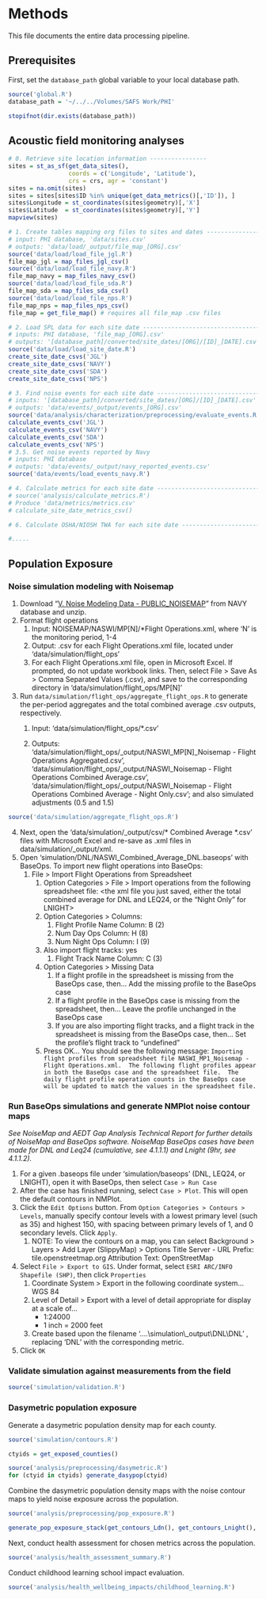 # Methods

This file documents the entire data processing pipeline.

## Prerequisites

First, set the `database_path` global variable to your local database path.

```r
source('global.R')
database_path = '~/../../Volumes/SAFS Work/PHI'

stopifnot(dir.exists(database_path))
```

## Acoustic field monitoring analyses

```r
# 0. Retrieve site location information ----------------
sites = st_as_sf(get_data_sites(),
                 coords = c('Longitude', 'Latitude'), 
                 crs = crs, agr = 'constant')
sites = na.omit(sites)
sites = sites[sites$ID %in% unique(get_data_metrics()[,'ID']), ]
sites$Longitude = st_coordinates(sites$geometry)[,'X']
sites$Latitude  = st_coordinates(sites$geometry)[,'Y']
mapview(sites)

# 1. Create tables mapping org files to sites and dates ------------------------
# input: PHI database, 'data/sites.csv'
# outputs: 'data/load/_output/file_map_[ORG].csv'
source('data/load/load_file_jgl.R')
file_map_jgl = map_files_jgl_csv()
source('data/load/load_file_navy.R')
file_map_navy = map_files_navy_csv()
source('data/load/load_file_sda.R')
file_map_sda = map_files_sda_csv()
source('data/load/load_file_nps.R')
file_map_nps = map_files_nps_csv()
file_map = get_file_map() # requires all file_map .csv files

# 2. Load SPL data for each site date ------------------------------------------
# inputs: PHI database, 'file_map_[ORG].csv'
# outputs: '[database_path]/converted/site_dates/[ORG]/[ID]_[DATE].csv'
source('data/load/load_site_date.R')
create_site_date_csvs('JGL')
create_site_date_csvs('NAVY')
create_site_date_csvs('SDA')
create_site_date_csvs('NPS')

# 3. Find noise events for each site date --------------------------------------
# inputs: '[database_path]/converted/site_dates/[ORG]/[ID]_[DATE].csv'
# outputs: 'data/events/_output/events_[ORG].csv'
source('data/analysis/characterization/preprocessing/evaluate_events.R')
calculate_events_csv('JGL')
calculate_events_csv('NAVY')
calculate_events_csv('SDA')
calculate_events_csv('NPS')
# 3.5. Get noise events reported by Navy
# inputs: PHI database
# outputs: 'data/events/_output/navy_reported_events.csv'
source('data/events/load_events_navy.R')

# 4. Calculate metrics for each site date --------------------------------------
# source('analysis/calculate_metrics.R')
# Produce 'data/metrics/metrics.csv'
# calculate_site_date_metrics_csv()

# 6. Calculate OSHA/NIOSH TWA for each site date -------------------------------

#.....
```

## Population Exposure

### Noise simulation modeling with Noisemap

1.  Download "[V. Noise Modeling Data - PUBLIC_NOISEMAP](https://www.navfac.navy.mil/Portals/68/Documents/Business-Lines/Asset-Management/Sound/Remaining-Adds/PUBLIC_NOISEMAP.zip?ver=KEbUPIKWwvnjZl0H4vUg9g%3d%3d)" from NAVY database and unzip.
2.  Format flight operations
    1.  Input: NOISEMAP/NASWI/MP[N]/\*Flight Operations.xml, where 'N' is the monitoring period, 1-4
    2.  Output: .csv for each Flight Operations.xml file, located under 'data/simulation/flight_ops'
    3.  For each Flight Operations.xml file, open in Microsoft Excel. If prompted, do not update workbook links. Then, select File \> Save As \> Comma Separated Values (.csv), and save to the corresponding directory in 'data/simulation/flight_ops/MP[N]'
3.  Run `data/simulation/flight_ops/aggregate_flight_ops.R` to generate the per-period aggregates and the total combined average .csv outputs, respectively.
    1.  Input: 'data/simulation/flight_ops/\*.csv'

    2.  Outputs: 'data/simulation/flight_ops/\_output/NASWI_MP[N]\_Noisemap - Flight Operations Aggregated.csv', 'data/simulation/flight_ops/\_output/NASWI_Noisemap - Flight Operations Combined Average.csv', 'data/simulation/flight_ops/\_output/NASWI_Noisemap - Flight Operations Combined Average - Night Only.csv'; and also simulated adjustments (0.5 and 1.5)

```r
source('data/simulation/aggregate_flight_ops.R')
```

4.  Next, open the 'data/simulation/\_output/csv/\* Combined Average \*.csv' files with Microsoft Excel and re-save as .xml files in data/simulation/\_output/xml.
5.  Open 'simulation/DNL/NASWI_Combined_Average_DNL.baseops' with BaseOps. To import new flight operations into BaseOps:
    1.  File \> Import Flight Operations from Spreadsheet
        1.  Option Categories \> File \> Import operations from the following spreadsheet file: \<the xml file you just saved, either the total combined average for DNL and LEQ24, or the "Night Only" for LNIGHT\>
        2.  Option Categories \> Columns:
            1.  Flight Profile Name Column: B (2)
            2.  Num Day Ops Column: H (8)
            3.  Num Night Ops Column: I (9)
        3.  Also import flight tracks: yes
            1.  Flight Track Name Column: C (3)
        4.  Option Categories \> Missing Data
            1.  If a flight profile in the spreadsheet is missing from the BaseOps case, then... Add the missing profile to the BaseOps case
            2.  If a flight profile in the BaseOps case is missing from the spreadsheet, then... Leave the profile unchanged in the BaseOps case
            3.  If you are also importing flight tracks, and a flight track in the spreadsheet is missing from the BaseOps case, then... Set the profile's flight track to "undefined"
        5.  Press OK... You should see the following message: `Importing flight profiles from spreadsheet file NASWI_MP1_Noisemap - Flight Operations.xml.  The following flight profiles appear in both the BaseOps case and the spreadsheet file.  The daily flight profile operation counts in the BaseOps case will be updated to match the values in the spreadsheet file.`

### Run BaseOps simulations and generate NMPlot noise contour maps

*See NoiseMap and AEDT Gap Analysis Technical Report for further details of NoiseMap and BaseOps software. NoiseMap BaseOps cases have been made for DNL and Leq24 (cumulative, see 4.1.1.1) and Lnight (9hr, see 4.1.1.2).*

1.  For a given .baseops file under 'simulation/baseops' (DNL, LEQ24, or LNIGHT), open it with BaseOps, then select `Case > Run Case`
2.  After the case has finished running, select `Case > Plot`. This will open the default contours in NMPlot.
3.  Click the `Edit Options` button. From `Option Categories > Contours > Levels`, manually specify contour levels with a lowest primary level (such as 35) and highest 150, with spacing between primary levels of 1, and 0 secondary levels. Click `Apply`.
    1.  NOTE: To view the contours on a map, you can select Background \> Layers \> Add Layer (SlippyMap) \> Options Title Server - URL Prefix: tile.openstreetmap.org Attribution Text: OpenStreetMap
4.  Select `File > Export to GIS`. Under format, select `ESRI ARC/INFO Shapefile (SHP)`, then click `Properties`
    1.  Coordinate System \> Export in the following coordinate system... WGS 84
    2.  Level of Detail \> Export with a level of detail appropriate for display at a scale of...
        -   1:24000
        -   1 inch = 2000 feet
    3.  Create based upon the filename '....\\simulation\\\_output\\DNL\\DNL' , replacing 'DNL' with the corresponding metric.
5.  Click `OK`

### Validate simulation against measurements from the field

```r
source('simulation/validation.R')
```

### Dasymetric population exposure

Generate a dasymetric population density map for each county.

```r
source('simulation/contours.R')

ctyids = get_exposed_counties()

source('analysis/preprocessing/dasymetric.R')
for (ctyid in ctyids) generate_dasypop(ctyid)
```

Combine the dasymetric population density maps with the noise contour maps to yield noise exposure across the population.

```r
source('analysis/preprocessing/pop_exposure.R')

generate_pop_exposure_stack(get_contours_Ldn(), get_contours_Lnight(), get_contours_Leq24())
```

Next, conduct health assessment for chosen metrics across the population.

```r
source('analysis/health_assessment_summary.R')
```

Conduct childhood learning school impact evaluation.

```r
source('analysis/health_wellbeing_impacts/childhood_learning.R')
```
